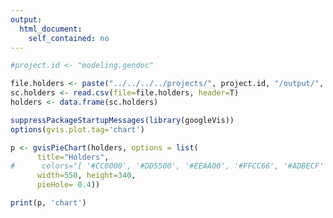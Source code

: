 ```yaml
---
output: 
  html_document:
    self_contained: no
---
```


```r
#project.id <- "modeling.gendoc"

file.holders <- paste("../../../../projects/", project.id, "/output/", project.id, "_scancode_holders.csv", sep="")
sc.holders <- read.csv(file=file.holders, header=T)
holders <- data.frame(sc.holders)

suppressPackageStartupMessages(library(googleVis))
options(gvis.plot.tag='chart')

p <- gvisPieChart(holders, options = list(
      title="Holders",
#      colors="[ '#CC0000', '#DD5500', '#EEAA00', '#FFCC66', '#ADBECF' ]",
      width=550, height=340,
      pieHole= 0.4))

print(p, 'chart')
```